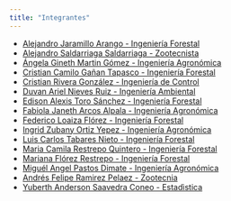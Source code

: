 ```yaml
---
title: "Integrantes"
---
```


- [Alejandro Jaramillo Arango - Ingeniería Forestal](https://github.com/Ale-j)
- [Alejandro Saldarriaga Saldarriaga - Zootecnista]()
- [Ángela Gineth Martin Gómez - Ingeniería Agronómica]()
- [Cristian Camilo Gañan Tapasco - Ingeniería Forestal](https://github.com/ccganant)
- [Cristian Rivera González - Ingeniería de Control](https://github.com/riveracrist)
- [Duvan Ariel Nieves Ruiz - Ingeniería Ambiental]()
- [Edison Alexis Toro Sánchez - Ingeniería Forestal](https://github.com/edatorosa)
- [Fabiola Janeth Arcos Alpala - Ingeniería Agronómica]()
- [Federico Loaiza Flórez - Ingeniería Forestal](https://kawaiilos3r.netlify.com/)
- [Ingrid Zubany Ortiz Yepez - Ingeniería Agronómica]()
- [Luis Carlos Tabares Nieto - Ingeniería Forestal](https://github.com/LuisTabares11)
- [Maria Camila Restrepo Quintero - Ingeniería Forestal]()
- [Mariana Flórez Restrepo - Ingeniería Forestal](https://github.com/MarianaFlorezRpo)
- [Miguél Angel Pastos Dimate - Ingeniería Agronómica](https://github.com/mapastord)
- [Andrés Felipe Ramirez Pelaez - Zootecnia]()
- [Yuberth Anderson Saavedra Coneo - Estadìstica]()
